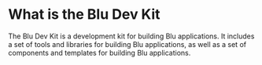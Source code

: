 
<Meta title="What is the Blu Dev Kit" />

# What is the Blu Dev Kit

The Blu Dev Kit is a development kit for building Blu applications.
It includes a set of tools and libraries for building Blu applications, as well as a set of components and templates for building Blu applications.